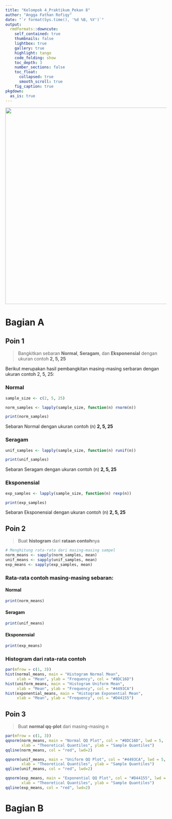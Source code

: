 ```yaml
---
title: "Kelompok 4_Praktikum_Pekan 8"
author: "Angga Fathan Rofiqy"
date: "`r format(Sys.time(), '%d %B, %Y')`"
output:
  rmdformats::downcute:
    self_contained: true
    thumbnails: false
    lightbox: true
    gallery: true
    highlight: tango
    code_folding: show
    toc_depth: 3
    number_sections: false
    toc_float:
      collapsed: true
      smooth_scroll: true
    fig_caption: true
pkgdown:
  as_is: true
---
```


![](images/clipboard-1024985539.png){width="613"}

# Bagian A

## Poin 1 {.tabset}

> Bangkitkan sebaran **Normal**, **Seragam**, dan **Eksponensial** dengan ukuran contoh **2, 5, 25**

Berikut merupakan hasil pembangkitan masing-masing serbaran dengan ukuran contoh 2, 5, 25:

### **Normal**

```r
sample_size <- c(2, 5, 25)

norm_samples <- lapply(sample_size, function(n) rnorm(n))

print(norm_samples)
```

Sebaran Normal dengan ukuran contoh (n) **2, 5, 25**

### **Seragam**

```r
unif_samples <- lapply(sample_size, function(n) runif(n))

print(unif_samples)
```

Sebaran Seragam dengan ukuran contoh (n) **2, 5, 25**

### **Eksponensial**

```r
exp_samples <- lapply(sample_size, function(n) rexp(n))

print(exp_samples)
```

Sebaran Eksponensial dengan ukuran contoh (n) **2, 5, 25**

## Poin 2

> Buat **histogram** dari **rataan contoh**nya

```r
# Menghitung rata-rata dari masing-masing sampel
norm_means <- sapply(norm_samples, mean)
unif_means <- sapply(unif_samples, mean)
exp_means <- sapply(exp_samples, mean)
```

### **Rata-rata contoh** masing-masing sebaran: {.tabset}

#### **Normal**

```r
print(norm_means)
```

#### **Seragam**

```r
print(unif_means)
```

#### **Eksponensial**

```r
print(exp_means)
```

### **Histogram dari rata-rata contoh**

```r
par(mfrow = c(1, 3))
hist(normal_means, main = "Histogram Normal Mean", 
     xlab = "Mean", ylab = "Frequency", col = "#8DC16D")
hist(uniform_means, main = "Histogram Uniform Mean", 
     xlab = "Mean", ylab = "Frequency", col = "#4493CA")
hist(exponential_means, main = "Histogram Exponential Mean", 
     xlab = "Mean", ylab = "Frequency", col = "#D44155")
```

## Poin 3

> Buat **normal qq-plot** dari masing-masing n

```r
par(mfrow = c(1, 3))
qqnorm(norm_means, main = "Normal QQ Plot", col = "#8DC16D", lwd = 5,
       xlab = "Theoretical Quantiles", ylab = "Sample Quantiles")
qqline(norm_means, col = "red", lwd=2)

qqnorm(unif_means, main = "Uniform QQ Plot", col = "#4493CA", lwd = 5,
       xlab = "Theoretical Quantiles", ylab = "Sample Quantiles")
qqline(unif_means, col = "red", lwd=2)

qqnorm(exp_means, main = "Exponential QQ Plot", col = "#D44155", lwd = 5,
       xlab = "Theoretical Quantiles", ylab = "Sample Quantiles")
qqline(exp_means, col = "red", lwd=2)
```

# Bagian B
